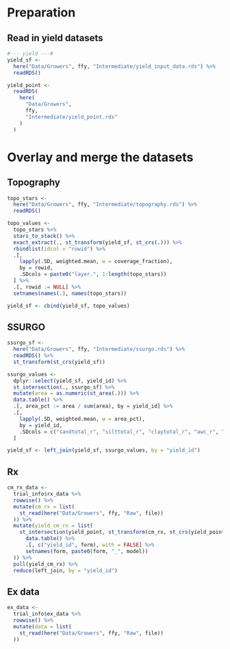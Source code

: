 # Preparation

## Read in yield datasets

```r
#--- yield ---#
yield_sf <-
  here("Data/Growers", ffy, "Intermediate/yield_input_data.rds") %>%
  readRDS()
```

```r
yield_point <-
  readRDS(
    here(
      "Data/Growers",
      ffy,
      "Intermediate/yield_point.rds"
    )
  )
```

# Overlay and merge the datasets

## Topography

```r
topo_stars <-
  here("Data/Growers", ffy, "Intermediate/topography.rds") %>%
  readRDS()

topo_values <-
  topo_stars %>%
  stars_to_stack() %>%
  exact_extract(., st_transform(yield_sf, st_crs(.))) %>%
  rbindlist(idcol = "rowid") %>%
  .[,
    lapply(.SD, weighted.mean, w = coverage_fraction),
    by = rowid,
    .SDcols = paste0("layer.", 1:length(topo_stars))
  ] %>%
  .[, rowid := NULL] %>%
  setnames(names(.), names(topo_stars))

yield_sf <- cbind(yield_sf, topo_values)
```

## SSURGO

```r
ssurgo_sf <-
  here("Data/Growers", ffy, "Intermediate/ssurgo.rds") %>%
  readRDS() %>%
  st_transform(st_crs(yield_sf))

ssurgo_values <-
  dplyr::select(yield_sf, yield_id) %>%
  st_intersection(., ssurgo_sf) %>%
  mutate(area = as.numeric(st_area(.))) %>%
  data.table() %>%
  .[, area_pct := area / sum(area), by = yield_id] %>%
  .[,
    lapply(.SD, weighted.mean, w = area_pct),
    by = yield_id,
    .SDcols = c("sandtotal_r", "silttotal_r", "claytotal_r", "awc_r", "om_r", "dbovendry_r")
  ]

yield_sf <- left_join(yield_sf, ssurgo_values, by = "yield_id")

```

## Rx

```r
cm_rx_data <-
  trial_info$rx_data %>%
  rowwise() %>%
  mutate(cm_rx = list(
    st_read(here("Data/Growers", ffy, "Raw", file))
  )) %>%
  mutate(yield_cm_rx = list(
    st_intersection(yield_point, st_transform(cm_rx, st_crs(yield_point))) %>%
      data.table() %>%
      .[, c("yield_id", form), with = FALSE] %>%
      setnames(form, paste0(form, "_", model))
  )) %>%
  pull(yield_cm_rx) %>%
  reduce(left_join, by = "yield_id")
```

## Ex data

```r

ex_data <-
  trial_info$ex_data %>%
  rowwise() %>%
  mutate(data = list(
    st_read(here("Data/Growers", ffy, "Raw", file))
  ))
```


